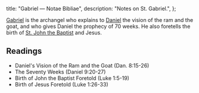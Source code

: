  title: "Gabriel — Notae Bibliae",
  description: "Notes on St. Gabriel.",
};

<Initial text="Gabriel"/>

[Gabriel](/glossary/names#gabriel) is the archangel who explains to [Daniel](/bible/old-testament/prophetic-books/daniel) the vision of the ram and the goat, and who gives Daniel the prophecy of 70 weeks. He also foretells the birth of [St. John the Baptist](/people/saints/prophets/john-the-baptist) and Jesus.

## Readings

- Daniel's Vision of the Ram and the Goat (Dan. 8:15-26)
- The Seventy Weeks (Daniel 9:20-27)
- Birth of John the Baptist Foretold (Luke 1:5-19)
- Birth of Jesus Foretold (Luke 1:26-33)
